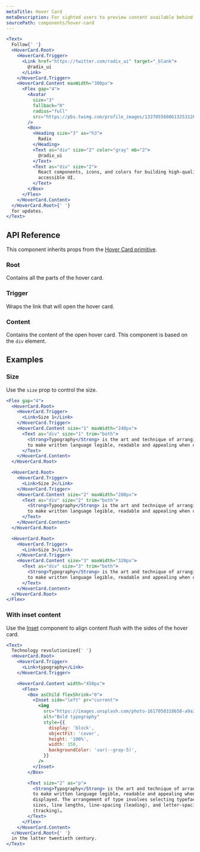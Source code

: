 ```yaml
---
metaTitle: Hover Card
metaDescription: For sighted users to preview content available behind a link.
sourcePath: components/hover-card
---
```


```jsx live=true
<Text>
  Follow{' '}
  <HoverCard.Root>
    <HoverCard.Trigger>
      <Link href="https://twitter.com/radix_ui" target="_blank">
        @radix_ui
      </Link>
    </HoverCard.Trigger>
    <HoverCard.Content maxWidth="300px">
      <Flex gap="4">
        <Avatar
          size="3"
          fallback="R"
          radius="full"
          src="https://pbs.twimg.com/profile_images/1337055608613253126/r_eiMp2H_400x400.png"
        />
        <Box>
          <Heading size="3" as="h3">
            Radix
          </Heading>
          <Text as="div" size="2" color="gray" mb="2">
            @radix_ui
          </Text>
          <Text as="div" size="2">
            React components, icons, and colors for building high-quality,
            accessible UI.
          </Text>
        </Box>
      </Flex>
    </HoverCard.Content>
  </HoverCard.Root>{' '}
  for updates.
</Text>
```

## API Reference

This component inherits props from the [Hover Card primitive](/primitives/docs/components/hover-card).

### Root

Contains all the parts of the hover card.

### Trigger

Wraps the link that will open the hover card.

### Content

Contains the content of the open hover card. This component is based on the `div` element.

<ThemesPropsTable defs="hoverCardContentPropDefs" />

## Examples

### Size

Use the `size` prop to control the size.

```jsx live=true
<Flex gap="4">
  <HoverCard.Root>
    <HoverCard.Trigger>
      <Link>Size 1</Link>
    </HoverCard.Trigger>
    <HoverCard.Content size="1" maxWidth="240px">
      <Text as="div" size="1" trim="both">
        <Strong>Typography</Strong> is the art and technique of arranging type
        to make written language legible, readable and appealing when displayed.
      </Text>
    </HoverCard.Content>
  </HoverCard.Root>

  <HoverCard.Root>
    <HoverCard.Trigger>
      <Link>Size 2</Link>
    </HoverCard.Trigger>
    <HoverCard.Content size="2" maxWidth="280px">
      <Text as="div" size="2" trim="both">
        <Strong>Typography</Strong> is the art and technique of arranging type
        to make written language legible, readable and appealing when displayed.
      </Text>
    </HoverCard.Content>
  </HoverCard.Root>

  <HoverCard.Root>
    <HoverCard.Trigger>
      <Link>Size 3</Link>
    </HoverCard.Trigger>
    <HoverCard.Content size="3" maxWidth="320px">
      <Text as="div" size="3" trim="both">
        <Strong>Typography</Strong> is the art and technique of arranging type
        to make written language legible, readable and appealing when displayed.
      </Text>
    </HoverCard.Content>
  </HoverCard.Root>
</Flex>
```

### With inset content

Use the [Inset](/themes/docs/components/inset) component to align content flush with the sides of the hover card.

```jsx live=true
<Text>
  Technology revolutionized{' '}
  <HoverCard.Root>
    <HoverCard.Trigger>
      <Link>typography</Link>
    </HoverCard.Trigger>

    <HoverCard.Content width="450px">
      <Flex>
        <Box asChild flexShrink="0">
          <Inset side="left" pr="current">
            <img
              src="https://images.unsplash.com/photo-1617050318658-a9a3175e34cb?&auto=format&fit=crop&w=300&q=90"
              alt="Bold typography"
              style={{
                display: 'block',
                objectFit: 'cover',
                height: '100%',
                width: 150,
                backgroundColor: 'var(--gray-5)',
              }}
            />
          </Inset>
        </Box>

        <Text size="2" as="p">
          <Strong>Typography</Strong> is the art and technique of arranging type
          to make written language legible, readable and appealing when
          displayed. The arrangement of type involves selecting typefaces, point
          sizes, line lengths, line-spacing (leading), and letter-spacing
          (tracking)…
        </Text>
      </Flex>
    </HoverCard.Content>
  </HoverCard.Root>{' '}
  in the latter twentieth century.
</Text>
```
